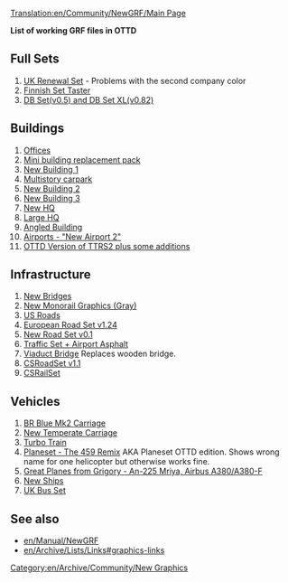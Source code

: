 [[Translation:en/Community/NewGRF/Main Page]]
[[Category:en/Archive/Community/New Graphics]]

'''List of working GRF files in OTTD'''

== Full Sets ==

# [http://www.pikkarail.com/ttdp/ukrs/index.htm UK Renewal Set] - Problems with the second company color
# [http://www.users.tt-forums.net/finnish/Downloads.html Finnish Set Taster]
# [http://www.ewetel.net/~michael.blunck/ttd/download.html DB Set(v0.5) and DB Set XL(v0.82)]


== Buildings ==

# [http://www.bornacorn.com/Offices.zip Offices]
# [http://www.bornacorn.com/brp.zip Mini building replacement pack]
# [http://www.bornacorn.com/newoffice3.zip New Building 1]
# [http://www.bornacorn.com/mscp.rar Multistory carpark]
# [http://www.bornacorn.com/office.zip New Building 2]
# [http://www.bornacorn.com/newofficebuilding.zip New Building 3]
# [http://www.bornacorn.com/newhq.rar New HQ]
# [http://www.bornacorn.com/bighq.rar Large HQ]
# [http://www.bornacorn.com/anglebuilding.zip Angled Building]
# [http://www.tt-terminal.co.uk/downloads.shtml  Airports - "New Airport 2"]
# [http://www.tt-forums.net/viewtopic.php?t=20781 OTTD Version of TTRS2 plus some additions]


== Infrastructure ==

# [http://www.tt-forums.net/viewtopic.php?p=203935#203935 New Bridges]
# [http://george.zernebok.net/newgrf/newgrf.html New Monorail Graphics (Gray)]
# [http://www.as-st.com/ttd/newusa/files/usroadsw.zip US Roads]
# [http://www.tt-forums.net/viewtopic.php?p=229255#229255 European Road Set v1.24]
# [http://www.bornacorn.com/downloads.shtml New Road Set v0.1]
# [http://users2.tt-forums.net/ttdur/ttdur.htm Traffic Set + Airport Asphalt]
# [http://www.tt-forums.net/viewtopic.php?t=23489 Viaduct Bridge] Replaces wooden bridge.
# [http://ttd.tycoonez.com/?id=44 CSRoadSet v1.1]
# [http://ttd.tycoonez.com/?id=100 CSRailSet ]


== Vehicles ==

# [http://www.bornacorn.com/news/mk2.grf BR Blue Mk2 Carriage]
# [http://www.bornacorn.com/newcarriagew.zip  New Temperate Carriage]
# [http://www.bornacorn.com/lakie/turbotrain/turbotrainw.grf Turbo Train]
# [http://www.as-st.com/ttd/planes/files/planesetottd.zip Planeset - The 459 Remix] AKA Planeset OTTD edition. Shows wrong name for one helicopter but otherwise works fine.
# [http://forums.ttdrussia.net/viewtopic.php?t=435 Great Planes from Grigory - An-225 Mriya, Airbus A380/A380-F]
# [http://www.ttdpatch.net/newgrf/20/newshipsw.zip New Ships]
# [http://www.tt-forums.net/viewtopic.php?t=15429 UK Bus Set]

== See also ==
* [[en/Manual/NewGRF]]
* [[en/Archive/Lists/Links#graphics-links]]